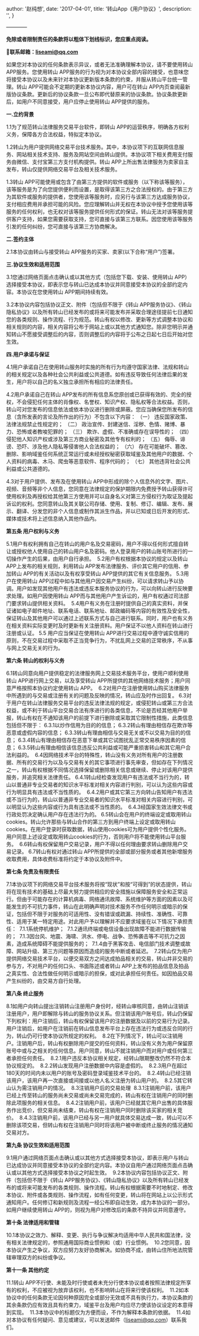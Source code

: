 
  author: '赵纯想',
  date: '2017-04-01',
  title: '转山App《用户协议》',
  description:
    '',
}


————

**免除或者限制责任的条款将以粗体下划线标识，您应重点阅读。**

**📮联系邮箱：liseami@qq.com**

如果您对本协议的任何条款表示异议，或者无法准确理解本协议，请不要使用转山 APP服务。您使用转山 APP服务的行为视为对本协议全部内容的接受，也意味您将接受本协议以及未来针对本协议更新版本条款的约束，并服从转山平台统一管理。转山 APP可能会不定期的更新本协议内容，用户可在转山 APP内页查阅最新版协议条款。更新后的协议条款一旦公布即代替原来的协议条款。协议条款更新后，如用户不同意接受，用户应停止使用转山 APP提供的服务。

**一.立约背景**

1.1为了规范转山法律服务交易平台软件，即转山 APP的运营秩序，明确各方权利义务，保障各方合法权益，特拟定本协议。

1.2转山为用户提供网络交易平台技术服务。其中，本协议项下的互联网信息服务、网站相关技术支持、服务及网站空间由转山提供。本协议项下相关费用支付服务由微信、支付宝第三方支付机构提供。转山 APP上所出售法律服务为卖家自主发布，转山仅提供网络交易平台及相关技术服务。

1.3转山 APP可能使用或包含了由第三方提供的软件或服务（以下称该等服务），该等服务是为了向您提供便利而设置，是取得该第三方之合法授权的。由于第三方为其软件或服务的提供者，您使用该等服务时，应另行与该第三方达成服务协议，支付相应费用并承担可能的风险。您应理解转山并无权在本协议中授予您使用该等服务的任何权利，也无权对该等服务提供任何形式的保证。转山无法对该等服务提供客户支持，如果您需要获取支持，您可直接与该第三方联系。因您使用该等服务引发的任何纠纷，您可直接与该第三方协商解决。

**二.签约主体**

2.1本协议由转山与接受转山 APP服务的买家、卖家(以下合称“用户”)签署。

**三.协议生效和适用范围**

3.1您通过网络页面点击确认或以其他方式（包括您下载、安装、使用转山 APP）选择接受本协议，即表示您与转山已达成本协议并同意接受本协议的全部约定内容。本协议在您使用转山 APP期间持续有效。

3.2本协议内容包括协议正文、附件（包括但不限于《转山 APP服务协议》、《转山隐私协议》以及所有转山已经发布的或将来可能发布并采取合理途径提前七日通知您的各类规则、操作流程、行为规范。转山有权以修改、更新等方式调整本协议和相关规则的内容，相关内容将公布于网站上或以其他方式通知您。除非您明示并通知转山不愿接受调整后的内容，否则调整后的内容将于公布之日起七日后开始对您生效。

**四.用户承诺与保证**

4.1用户承诺自己在使用转山服务时实施的所有行为均遵守国家法律、法规和转山的相关规定以及各种社会公共利益或公共道德。如有违反导致任何法律后果的发生，用户将以自己的名义独立承担所有相应的法律责任。 

4.2用户承诺自己在转山 APP发布的所有信息系您原创或已获得有效的、完全的授权，不会侵犯任何主体的肖像权、名誉权、知识产权、隐私权等合法权益。否则，转山可对您发布的信息依法或依本协议进行删除或屏蔽。您应当确保您所发布的信息（含所发表的言论及所作出的行为）不包含以下内容：
（一） 违反国家政策、法律法规禁止性规定的；
（二） 政治宣传、封建迷信、淫秽、色情、赌博、暴力、恐怖或者教唆犯罪的；
（三） 欺诈、虚假、不准确或存在误导性的；
（四） 侵犯他人知识产权或涉及第三方商业秘密及其他专有权利的；
（五） 侮辱、诽谤、恐吓、涉及他人隐私等侵害他人合法权益的；
（六） 存在可能破坏、篡改、删除、影响域鉴任何系统正常运行或未经授权秘密获取域鉴及其他用户的数据、个人资料的病毒、木马、爬虫等恶意软件、程序代码的；
（七） 其他违背社会公共利益或公共道德的。

4.3对于用户提供、发布及在使用转山 APP中形成的除个人信息外的文字、图片、视频、音频等非个人信息，您同意在法律规定的保护期限内免费授予转山获得许可使用权利及再授权给其他第三方使用并可以自身名义对第三方侵权行为取证及提起诉讼的权利。您同意转山及其关联公司存储、使用、复制、修订、编辑、发布、展示、翻译、分发您的非个人信息或制作其派生作品，并以已知或日后开发的形式、媒体或技术将上述信息纳入其他作品内。

**第五条 用户权利与义务**

5.1用户有权利拥有自己在转山的用户名及交易密码，用户不得以任何形式擅自转让或授权他人使用自己的转山用户名及密码。他人登录用户的转山账号所进行的一切操作产生的后果，由用户自行承担。 
5.2用户有权根据本协议的规定以及转山 APP上发布的相关规则，利用转山 APP发布法律服务、评价其它用户的信用、参加转山 APP的有关活动以及有权享受转山 APP提供的其它有关信息服务。
5.3用户在使用转山 APP过程中如与其他用户因交易产生纠纷，可以请求转山予以协调。用户如发现其他用户有违法或违反本服务协议的行为，可以向转山进行反映要求处理。如用户因使用转山 APP而与其他用户产生诉讼的，用户有权通过司法部门要求转山提供相关资料。 
5.4用户有义务在注册时提供自己的真实资料，并保证诸如电子邮件地址、联系电话、联系地址、邮政编码等内容的有效性及安全性，保证转山及其他用户可以通过上述联系方式与自己进行联系。同时，用户也有义务在相关资料实际变更时及时更新有关注册资料。用户保证不以他人资料在转山进行注册或认证。
5.5 用户应当保证在使用转山 APP进行交易过程中遵守诚实信用的原则，不在交易过程中采取不正当竞争行为，不扰乱网上交易的正常秩序，不从事与网上交易无关的行为。

**第六条 转山的权利与义务**

6.1转山同意向用户提供稳定的法律服务网上交易技术服务平台，使用户顺利使用转山 APP进行网上交易，以及享受转山 APP所提供的其他网络技术服务；用户同意严格按照本协议约定使用转山 APP。 
6.2对用户在注册使用转山购买法律服务中所遇到的与交易或注册有关的问题及反映的情况，转山应及时作出回复。
6.3对于用户在转山法律服务交易平台的违反法律法规的规定，或侵犯转山或第三方合法权益，或不利于转山平台交易合法有序进行的各类信息，不论是否经其他用户举报，转山有权在不通知该用户的前提下进行删除或采取其它限制性措施，此类信息包括但不限于：
6.3.1以炒作信用为目的的信息；
6.3.2转山有理由相信存在欺诈等恶意或虚假内容的信息；
6.3.3转山有理由相信与交易无关或不以交易为目的的信息；
6.3.4转山有理由相信存在恶意下单或其它试图扰乱正常交易秩序因素的信息；
6.3.5转山有理由相信该信息违反公共利益或可能严重损害转山和其它用户合法利益的。 
6.4因网络技术平台的特殊性，转山没有义务对所有用户的注册数据、所有的交易行为以及与交易有关的其它事项进行事先审查，但如存在下列情况之一，转山有权根据不同情况选择保留或删除相关信息或继续、停止对该用户提供服务，并追究相关法律责任。
6.4.1转山经检查发现用户有违法或不当行为的，转山以普通非专业交易者的知识水平标准对相关内容进行判别，可以认为这些内容或行为明显具有违法或不当性质的。 
6.4.2用户或其它第三方向转山告知用户有违法或不当行为的，转山以普通非专业交易者的知识水平标准对相关内容进行判别，可以明显认为这些内容或行为具有违法或不当性质的。 
6.4.3经国家生效法律文书或行政处罚决定确认用户存在违法行为的。
6.5转山会在用户的终端设定或取用转山cookies。转山允许那些与转山合作的第三方到用户终端上设定或取用转山cookies。在用户登录时获取数据，转山使用cookies可为用户提供个性化服务。用户同意上述设定或取用转山cookies的行为，否则用户将不能使用转山平台服务。 
6.6转山有权保留用户交易记录，用户不得以任何理由要求转山删除用户交易记录。
6.7转山有权对通过转山 APP所提供的全部或部分服务或者其他新增服务收取费用，具体收费标准将约定于本协议及附件中。

**第七条 免责及有限责任**

7.1本协议项下的网络交易平台技术服务将按“现状”和按“可得到”的状态提供，转山将在现有技术的基础上尽最大努力提供相应的安全措施以保障服务安全和正常运行。但由于可能存在的计算机病毒、网络通讯故障、系统维护等方面的因素以及可能发生的不可抗力事件，转山在此明确声明对技术服务不作任何明示或暗示的保证，包括但不限于对服务的可适用性、没有错误或疏漏、持续性、准确性、可靠性、适用于某一特定用途。对此用户予以理解并不应要求域鉴在以下情况下承担责任： 
7.1.1系统停机维护； 
7.1.2通讯终端或电信设备出现故障不能进行数据传输的； 
7.1.3因台风、地震、海啸、洪水、停电、战争、恐怖袭击等不可抗力之因素，造成系统障碍不能提供服务的； 
7.1.4由于黑客攻击、电信部门技术调整或故障、网站升级、第三方问题等原因而造成的服务中断或者延迟。 
7.2转山仅为用户提供网络交易技术平台，以便交易双方之间达成拍品相关的交易，转山并非交易的参与方，不对用户的任何口头、书面陈述或者转山 APP上发布的拍品信息及拍品之真实性、合法性做任何明示或暗示的担保，或对此承担任何责任。如因拍品交易产生纠纷的，由交易方自行处理。

**第八条 终止服务**

8.1如用户向转山提出注销转山注册用户身份时，经转山审核同意，由转山注销该注册用户，用户即解除与转山的服务协议关系。但注销该用户账号后，转山仍保留下列权利：用户注销后，转山有权保留该用户的注册数据及以前的交易行为记录。用户注销后，如用户在注销前在转山信息发布平台上存在违法行为或违反合同的行为，转山仍可行使本协议所规定的权利。 
8.2在下列情况下，转山可以注销用户。注销用户后，转山有权删除用户提交的任何资料，转山没有义务为用户保留原账号中或与之相关的任何信息。用户同意，转山不就注销用户而对用户或任何第三者承担任何责任。 
8.2.1用户违反本协议相关规定，经转山限期整改仍然不符合本协议规定的。 
8.2.2转山发现用户注册数据中内容是虚假的。 
8.2.3用户在超过180天的时间内未以用户的账号及密码登录域鉴技术平台的。 
8.2.4转山已经注销该用户，该用户再一次直接或间接或以他人名义注册为转山用户的。 
8.2.5其它转山认为需注销用户的情况。 
8.3注销用户后的交易处理 
8.3.1注销用户前，该用户已经上传至转山的服务尚未交易或尚未交易完成的，转山有权在注销用户的同时删除此项服务的相关信息。 
8.4.2注销用户前，该用户已经就其它用户出售的具体服务作出竞价，但交易尚未结束，转山有权在注销用户同时删除该买家的相关竞价。 
8.4.3注销用户前，该用户已经与另一用户就具体交易达成一致，转山可以不删除该项交易，但转山有权在注销用户同时将该用户被中断或终止服务的情况通知交易对方。

**第九条 协议生效和适用范围**

9.1用户通过网络页面点击确认或以其他方式选择接受本协议，即表示用户与转山已达成协议并同意接受本协议的全部约定内容。本协议自用户通过网络页面点击确认或以其他方式选择接受本协议之时起生效。 
9.2本协议内容包括协议正文、附件（包括但不限于《转山 APP服务协议》、《转山隐私协议》以及所有转山已经发布的或将来可能发布的各类规则、操作流程。转山有权根据需要不时地制定、修改本协议、附件或各类规则、操作流程，如有任何变更，转山将在网站上以公示形式通知用户。任何修订和新规则及流程一经公布即自动生效，成为本协议的一部分。如用户继续使用转山 APP的，则视为用户对修改后的条款不持异议并同意遵守。

**第十条 法律适用和管辖**

10.1本协议之效力、解释、变更、执行与争议解决均适用中华人民共和国法律，没有相关法律规定的，参照通用国际商业惯例和（或）行业惯例。 
10.2您同意，因本协议产生之争议，双方应努力友好协商解决。如协商不成，由转山住所地法院管辖审理双方的纠纷或争议。

**第十一条 其他约定**

11.1转山 APP不行使、未能及时行使或者未充分行使本协议或者按照法律规定所享有的权利，不应被视为放弃该权利，也不影响转山在将来行使该权利。 
11.2如本协议中的任何条款无论因何种原因完全或部分无效或不具有执行力，本协议条款的其余条款仍应有效且具有约束力，域鉴平台及用户均应尽力使该协议设定的本意得到实现。 
11.3本协议中的标题仅为方便而设，不作为解释本条款的依据。 
11.4如对本协议有任何疑问、意见或建议，可以发送邮件（liseami@qq.com）联系我们。
